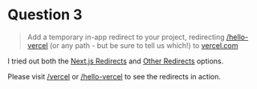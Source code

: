 # Question 3

> Add a temporary in-app redirect to your project, redirecting [/hello-vercel](/hello-vercel) (or any path - but be sure to tell us which!) to [vercel.com](https://vercel.com)

I tried out both the [Next.js Redirects](https://vercel.com/support/articles/does-vercel-support-permanent-redirects?query=redire#next.js-redirects) and [Other Redirects](https://vercel.com/support/articles/does-vercel-support-permanent-redirects?query=redire#other-redirects) options.

Please visit [/vercel](/vercel) or [/hello-vercel](/hello-vercel) to see the redirects in action.
